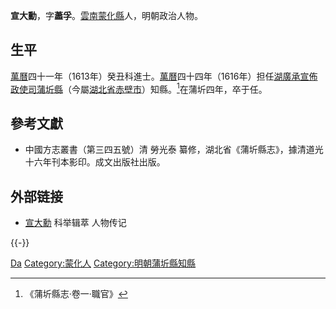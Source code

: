'''宣大勳'''，字'''藎孚'''。[[雲南|雲南]][[蒙化縣|蒙化縣]]人，明朝政治人物。

== 生平 ==
[[萬曆|萬曆]]四十一年（1613年）癸丑科進士。[[萬曆|萬曆]]四十四年（1616年）担任[[湖廣承宣佈政使司|湖廣承宣佈政使司]][[蒲圻縣|蒲圻縣]]（今屬[[湖北省|湖北省]][[赤壁市|赤壁市]]）知縣。<ref>《蒲圻縣志·卷一·職官》</ref>在蒲圻四年，卒于任。

==參考文獻==
{{reflist}}
*中國方志叢書（第三四五號）清 勞光泰 纂修，湖北省《蒲圻縣志》，據清道光十六年刊本影印。成文出版社出版。

==外部链接==
*[http://www.bjdclib.com/subdb/exam/examperson/201110/t20111027_118060.html 宣大勳]{{Wayback|url=http://www.bjdclib.com/subdb/exam/examperson/201110/t20111027_118060.html |date=20150415180648 }} 科举辑萃 人物传记

{{-}}
{{start box}}
{{s-off}}
{{succession box|[[顧其仁|顧其仁]]|[[吳炳_(萬曆進士)|吳炳]]|[[湖廣承宣佈政使司|湖廣]][[蒲圻縣|蒲圻縣]][[蒲圻縣知縣列表|知縣]]|<small>[[萬曆|萬曆]]四十四年（1616年）上任</small>}}
{{end box}}

{{萬曆四十一年癸丑科殿試金榜}}

{{Authority control}}

{{DEFAULTSORT:Xuan宣}}
[[Category:宣姓|Da]]
[[Category:蒙化人|Category:蒙化人]]
[[Category:明朝蒲圻縣知縣|Category:明朝蒲圻縣知縣]]